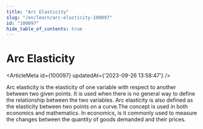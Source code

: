 ```yaml
---
title: "Arc Elasticity"
slug: "/en/learn/arc-elasticity-100097"
id: "100097"
hide_table_of_contents: true
---
```



# Arc Elasticity

<ArticleMeta id={100097} updatedAt={'2023-09-26 13:58:47'} />
<div className='border-solid border-b border-t-0 my-4 border-[var(--ifm-color-gray-300)]' />

Arc elasticity is the elasticity of one variable with respect to another between two given points. It is used when there is no general way to define the relationship between the two variables. Arc elasticity is also defined as the elasticity between two points on a curve.The concept is used in both economics and mathematics. In economics, is it commonly used to measure the changes between the quantity of goods demanded and their prices.

